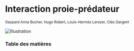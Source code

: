 
# Interaction proie-prédateur

<small>
  Gaspard Anna Bucher, Hugo Robert, Louis-Hermès Leroyer, Cléo Dargent
</small>

![Illustration](/are-presentation/img/pp.jpeg)

### Table des matières

<TableOfContents />
